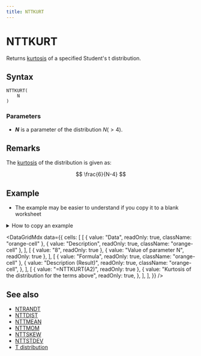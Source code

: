 ```yaml
---
title: NTTKURT
---
```



# NTTKURT

Returns [kurtosis](https://www.ntrand.com/glossary/#local_kurtosis) of a specified Student's t distribution.

## Syntax

```excel
NTTKURT(
    N
)
```

### Parameters

- **_N_** is a parameter of the distribution $N(>4)$.

## Remarks

The [kurtosis](https://www.ntrand.com/glossary/#local_kurtosis) of the distribution is given as:

$$
\frac{6}{N-4}
$$

## Example

- The example may be easier to understand if you copy it to a blank worksheet

<details>
  <summary>How to copy an example</summary>

1.  Create a blank workbook or worksheet.
2.  Select the example in the Help topic.

    **Note**  Do not select the row or column headers.

    ![Selecting an example from Help](./../../assets/functions/HowToCopy.png)

    Selecting an example from Help

3.  Press CTRL+C.
4.  In the worksheet, select cell A1, and press CTRL+V.
5.  To switch between viewing the results and viewing the formulas that return the results, press CTRL+` (grave accent), or on the **Tools** menu, point to **Formula Auditing**, and then click **Formula Auditing Mode**.

</details>

<DataGridMdx
  data={{
    cells: [
      [
        { value: "Data", readOnly: true, className: "orange-cell" },
        { value: "Description", readOnly: true, className: "orange-cell" },
      ],
      [
        { value: "8", readOnly: true },
        { value: "Value of parameter N", readOnly: true },
      ],
      [
        { value: "Formula", readOnly: true, className: "orange-cell" },
        {
          value: "Description (Result)",
          readOnly: true,
          className: "orange-cell",
        },
      ],
      [
        { value: "=NTTKURT(A2)", readOnly: true },
        {
          value: "Kurtosis of the distribution for the terms above",
          readOnly: true,
        },
      ],
    ],
  }}
/>

## See also

- [NTRANDT](https://www.ntrand.com/ntrandt/)
- [NTTDIST](https://www.ntrand.com/nttdist/)
- [NTTMEAN](https://www.ntrand.com/nttmean/)
- [NTTMOM](https://www.ntrand.com/nttmom/)
- [NTTSKEW](https://www.ntrand.com/nttskew/)
- [NTTSTDEV](https://www.ntrand.com/nttstdev/)
- [T distribution](https://www.ntrand.com/t-distribution/)
